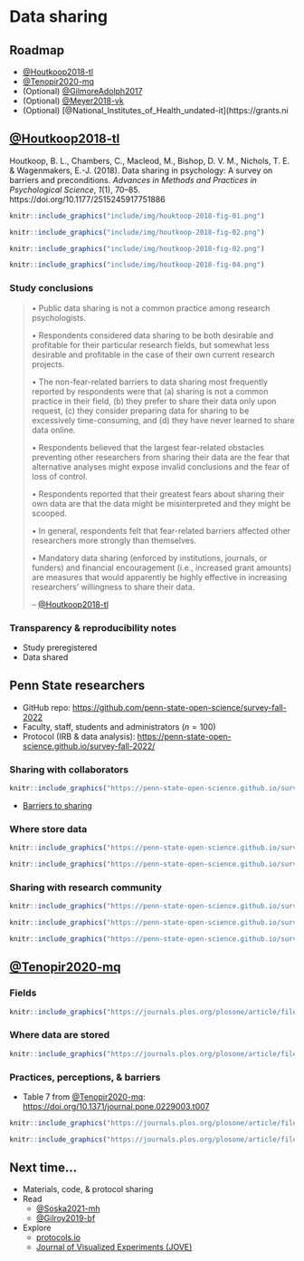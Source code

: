# Data sharing {-}

## Roadmap {-}

- [@Houtkoop2018-tl](https://doi.org/10.1177/2515245917751886)
- [@Tenopir2020-mq](http://dx.doi.org/10.1371/journal.pone.0229003)
- (Optional) [@GilmoreAdolph2017](https://doi.org/10.1038/s41562-017-0128)
- (Optional) [@Meyer2018-vk](https://doi.org/10.1177/2515245917747656)
- (Optional) [@National_Institutes_of_Health_undated-it](https://grants.ni

## [@Houtkoop2018-tl](https://doi.org/10.1177/2515245917751886) {-}

Houtkoop, B. L., Chambers, C., Macleod, M., Bishop, D. V. M., Nichols, T. E. & Wagenmakers, E.-J. (2018). Data sharing in psychology: A survey on barriers and preconditions. *Advances in Methods and Practices in Psychological Science*, *1*(1), 70–85. https://doi.org/10.1177/2515245917751886

```r
knitr::include_graphics("include/img/houktoop-2018-fig-01.png")
```

```r
knitr::include_graphics("include/img/houtkoop-2018-fig-02.png")
```

```r
knitr::include_graphics("include/img/houtkoop-2018-fig-02.png")
```

```r
knitr::include_graphics("include/img/houtkoop-2018-fig-04.png")
```

### Study conclusions {-}

>•	Public data sharing is not a common practice among research psychologists.
>
>•	Respondents considered data sharing to be both desirable and profitable for their particular research fields, but somewhat less desirable and profitable in the case of their own current research projects.
>
>•	The non-fear-related barriers to data sharing most frequently reported by respondents were that (a) sharing is not a common practice in their field, (b) they prefer to share their data only upon request, (c) they consider preparing data for sharing to be excessively time-consuming, and (d) they have never learned to share data online.
>
>•	Respondents believed that the largest fear-related obstacles preventing other researchers from sharing their data are the fear that alternative analyses might expose invalid conclusions and the fear of loss of control.
>
>•	Respondents reported that their greatest fears about sharing their own data are that the data might be misinterpreted and they might be scooped.
>
>•	In general, respondents felt that fear-related barriers affected other researchers more strongly than themselves.
>
>•	Mandatory data sharing (enforced by institutions, journals, or funders) and financial encouragement (i.e., increased grant amounts) are measures that would apparently be highly effective in increasing researchers’ willingness to share their data.
>
>-- [@Houtkoop2018-tl](https://doi.org/10.1177/2515245917751886)

### Transparency & reproducibility notes {-}

- Study preregistered
- Data shared

## Penn State researchers {- #psu-survey-2022}

- GitHub repo: <https://github.com/penn-state-open-science/survey-fall-2022>
- Faculty, staff, students and administrators ($n=100$)
- Protocol (IRB & data analysis): <https://penn-state-open-science.github.io/survey-fall-2022/>

### Sharing with collaborators {- #psu-share-collaborators}

```r
knitr::include_graphics("https://penn-state-open-science.github.io/survey-fall-2022/include/img/fig-import-share-collab-1.png")
```

- [Barriers to sharing](https://penn-state-open-science.github.io/survey-fall-2022/data-visualization.html#barriers-to-sharing-with-research-collaborators)

### Where store data {- #psu-where-store}

```r
knitr::include_graphics("https://penn-state-open-science.github.io/survey-fall-2022/include/img/fig-data-storage-places-1.png")
```

```r
knitr::include_graphics("https://penn-state-open-science.github.io/survey-fall-2022/include/img/fig-where-data-shared-1.png")
```

### Sharing with research community {- #psu-share-community}

```r
knitr::include_graphics("https://penn-state-open-science.github.io/survey-fall-2022/include/img/fig-import-share-community-1.png")
```


```r
knitr::include_graphics("https://penn-state-open-science.github.io/survey-fall-2022/include/img/fig-obstacles-to-sharing-w-comm-1.png")
```


```r
knitr::include_graphics("https://penn-state-open-science.github.io/survey-fall-2022/include/img/fig-where-data-shared-1.png")
```

## [@Tenopir2020-mq](http://dx.doi.org/10.1371/journal.pone.0229003) {-}

### Fields {-}

```r
knitr::include_graphics("https://journals.plos.org/plosone/article/file?id=10.1371/journal.pone.0229003.t001&type=large")
```

### Where data are stored {-}

```r
knitr::include_graphics("https://journals.plos.org/plosone/article/file?id=10.1371/journal.pone.0229003.t002&type=large")
```

### Practices, perceptions, & barriers {-}

- Table 7 from [@Tenopir2020-mq](http://dx.doi.org/10.1371/journal.pone.0229003): <https://doi.org/10.1371/journal.pone.0229003.t007>

```r
knitr::include_graphics("https://journals.plos.org/plosone/article/file?id=10.1371/journal.pone.0229003.t007&type=large")
```

```r
knitr::include_graphics("https://journals.plos.org/plosone/article/file?id=10.1371/journal.pone.0229003.t008&type=large")
```

## Next time... {-}

- Materials, code, & protocol sharing
- Read
    - [@Soska2021-mh](http://dx.doi.org/10.7191/jeslib.2021.1208)
    - [@Gilroy2019-bf](http://dx.doi.org/10.1007/s40614-019-00202-5)
- Explore
    - [protocols.io](https://www.protocols.io/)
    - [Journal of Visualized Experiments (JOVE)](https://www.jove.com/)
